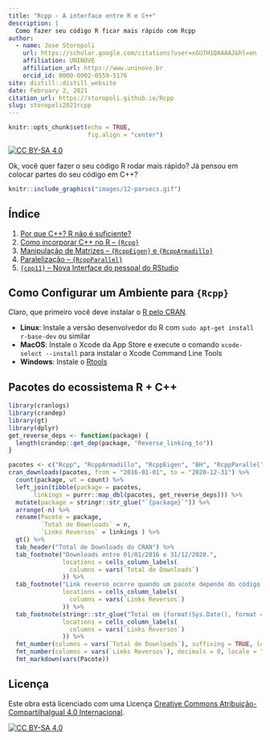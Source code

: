 ```yaml
---
title: "Rcpp - A interface entre R e C++"
description: |
  Como fazer seu código R ficar mais rápido com Rcpp
author:
  - name: Jose Storopoli
    url: https://scholar.google.com/citations?user=xGU7H1QAAAAJ&hl=en
    affiliation: UNINOVE
    affiliation_url: https://www.uninove.br
    orcid_id: 0000-0002-0559-5176
site: distill::distill_website
date: February 2, 2021
citation_url: https://storopoli.github.io/Rcpp
slug: storopoli2021rcpp
---
```


```r
knitr::opts_chunk$set(echo = TRUE,
                      fig.align = "center")
```

<!--Academicons Icons-->
<link rel="stylesheet" href="https://cdn.jsdelivr.net/gh/jpswalsh/academicons@1/css/academicons.min.css">

[![CC BY-SA 4.0][cc-by-sa-shield]][cc-by-sa]


Ok, você quer fazer o seu código R rodar mais rápido? Já pensou em colocar partes do seu código em C++?

```r
knitr::include_graphics("images/12-parsecs.gif")
```

## Índice

1. [Por que C++? R não é suficiente?](1-Porque_CPP.html)
2. [Como incorporar C++ no R -- `{Rcpp}`](2-Rcpp.html)
3. [Manipulação de Matrizes -- `{RcppEigen}` e `{RcppArmadillo}`](3-RcppEigen_RcppArmadillo.html)
4. [Paralelização -- `{RcppParallel}`](4-RcppParallel.html)
5. [`{cpp11}` -- Nova Interface do pessoal do RStudio](5-cpp11.html)

## Como Configurar um Ambiente para `{Rcpp}`

Claro, que primeiro você deve instalar o [R pelo CRAN](https://cran.r-project.org).

* **Linux**: Instale a versão desenvolvedor do R com `sudo apt-get install r-base-dev` ou similar
* **MacOS**: Instale o Xcode da App Store e execute o comando `xcode-select --install` para instalar o Xcode Command Line Tools
* **Windows**: Instale o [Rtools](https://cran.r-project.org/bin/windows/Rtools/)

## Pacotes do ecossistema R + C++

```r
library(cranlogs)
library(crandep)
library(gt)
library(dplyr)
get_reverse_deps <- function(package) {
  length(crandep::get_dep(package, "Reverse_linking_to"))
}

pacotes <- c("Rcpp", "RcppArmadillo", "RcppEigen", "BH", "RcppParallel", "cpp11")
cran_downloads(pacotes, from = "2016-01-01", to = "2020-12-31") %>% 
  count(package, wt = count) %>% 
  left_join(tibble(package = pacotes,
       linkings = purrr::map_dbl(pacotes, get_reverse_deps))) %>% 
  mutate(package = stringr::str_glue("`{package}`")) %>% 
  arrange(-n) %>% 
  rename(Pacote = package,
         `Total de Downloads` = n,
         `Links Reversos` = linkings ) %>% 
  gt() %>% 
  tab_header("Total de Downloads do CRAN") %>% 
  tab_footnote("Downloads entre 01/01/2016 e 31/12/2020.",
               locations = cells_column_labels(
                 columns = vars(`Total de Downloads`)
               )) %>% 
  tab_footnote("Link reverso ocorre quando um pacote depende do código em C/C++ de outro.",
               locations = cells_column_labels(
                 columns = vars(`Links Reversos`)
               )) %>% 
  tab_footnote(stringr::str_glue("Total em {format(Sys.Date(), format = '%d/%m/%Y')}."),
               locations = cells_column_labels(
                 columns = vars(`Links Reversos`)
               )) %>% 
  fmt_number(columns = vars(`Total de Downloads`), suffixing = TRUE, locale = "pt_BR") %>% 
  fmt_number(columns = vars(`Links Reversos`), decimals = 0, locale = "pt_BR") %>% 
  fmt_markdown(vars(Pacote))
```

## Licença

Este obra está licenciado com uma Licença
[Creative Commons Atribuição-CompartilhaIgual 4.0 Internacional][cc-by-sa].

[![CC BY-SA 4.0][cc-by-sa-image]][cc-by-sa]

[cc-by-sa]: http://creativecommons.org/licenses/by-sa/4.0/
[cc-by-sa-image]: https://licensebuttons.net/l/by-sa/4.0/88x31.png
[cc-by-sa-shield]: https://img.shields.io/badge/License-CC%20BY--SA%204.0-lightgrey.svg
